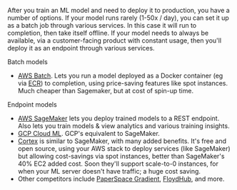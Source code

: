
After you train an ML model and need to deploy it to production, you have a number of options. If your model runs rarely (1-50x / day), you can set it up as a batch job through various services. In this case it will run to completion, then take itself offline. If your model needs to always be available, via a customer-facing product with constant usage, then you'll deploy it as an endpoint through various services.

Batch models
* [AWS Batch](https://aws.amazon.com/batch/). Lets you run a model deployed as a Docker container (eg via [ECR](https://aws.amazon.com/batch/)) to completion, using price-saving features like spot instances. Much cheaper than Sagemaker, but at cost of spin-up time.

Endpoint models
* [AWS SageMaker](https://aws.amazon.com/batch/) lets you deploy trained models to a REST endpoint. Also lets you train models & view analytics and various training insights.
* [GCP Cloud ML](https://cloud.google.com/ai-platform). GCP's equivalent to SageMaker.
* [Cortex](https://www.cortex.dev/) is similar to SageMaker, with many added benefits. It's free and open source, using your AWS stack to deploy services (like SageMaker) but allowing cost-savings via spot instances, better than SageMaker's 40% EC2 added cost. Soon they'll support scale-to-0 instances, for when your ML server doesn't have traffic; a huge cost saving.
* Other competitors include [PaperSpace Gradient](https://gradient.paperspace.com/), [FloydHub](https://www.floydhub.com/), and more.
